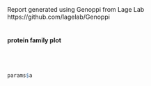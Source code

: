 Report generated using Genoppi from Lage Lab
<br>
https://github.com/lagelab/Genoppi
<br>
<br>
<h4>protein family plot</h4>
<br/>
<br/>
```r
params$a
```
